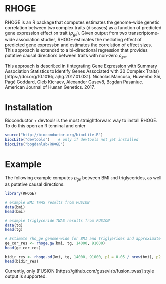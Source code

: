 # RHOGE
RHOGE is an R package that computes estimates the genome-wide genetic correlation between two complex traits (diseases) as
a function of predicted gene expression effect on trait ($\rho_{ge}$). Given output from two transcriptome-wide association studies,
RHOGE estimates the mediating effect of predicted gene expression and estimates the correlation of effect sizes. This approach
is extended to a bi-directional regression that provides putative causal directions between traits with non-zero $\rho_{ge}$.

This approach is described in 
(Integrating Gene Expression with Summary Association Statistics to Identify Genes Associated with 30 Complex Traits)[https://doi.org/10.1016/j.ajhg.2017.01.031]. Nicholas Mancuso, Huwenbo Shi, Pagé Goddard, Gleb Kichaev, 
Alexander Gusev8, Bogdan Pasaniuc. American Journal of Human Genetics. 2017.

# Installation
Bioconductor + devtools is the most straightforward way to install RHOGE. To do this open an R terminal and enter
```r
source("http://bioconductor.org/biocLite.R")
biocLite("devtools")    # only if devtools not yet installed
biocLite("bogdanlab/RHOGE")
```

# Example
The following example computes $\rho_{ge}$ between BMI and triglycerides, as well as putative causal directions.
```r
library(RHOGE)

# example BMI TWAS results from FUSION
data(bmi)
head(bmi)

# example triglyceride TWAS results from FUSION
data(tg)
head(tg)

# Estimate rho_ge genome-wide for BMI and Triglyerides and approximate sample sizes
ge_cor_res <- rhoge.gw(bmi, tg, 14000, 91000)
head(ge_cor_res)

bidir_res <- rhoge.bd(bmi, tg, 14000, 91000, p1 = 0.05 / nrow(bmi), p2 = 0.05 / nrow(tg))
head(bidir_res)
```

Currently, only (FUSION)[https://github.com/gusevlab/fusion_twas] style output is supported.
